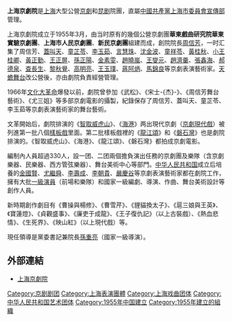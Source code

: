 '''上海京劇院'''是[[上海|上海]]大型公營[[京劇|京劇]]和[[昆剧|昆剧]]院團，直屬[[中國共產黨上海市委員會宣傳部|中國共產黨上海市委員會宣傳部]]管理。

上海京劇院成立于1955年3月，由当时原有的幾個公營京劇團'''華東戲曲研究院華東實驗京劇團'''、'''上海市人民京劇團'''、'''新民京劇團'''組建而成，創院院長[[周信芳|周信芳]]，一时汇集了周信芳、[[蓋叫天|蓋叫天]]、[[童芷苓|童芷苓]]、[[李玉茹|李玉茹]]、[[言慧珠|言慧珠]]、[[沈金波|沈金波]]、[[童祥苓|童祥苓]]、[[黃桂秋|黃桂秋]]、[[小王桂卿|小王桂卿]]、[[黃正勤|黃正勤]]、[[王正屏|王正屏]]、[[孫正陽|孫正陽]]、[[金素雯|金素雯]]、[[趙曉嵐|趙曉嵐]]、[[王燮元|王燮元]]、[[趙濟羹|趙濟羹]]、[[張鑫海|張鑫海]]、[[郝德泉|郝德泉]]、[[查長生|查長生]]、[[黎秋覺|黎秋覺]]、[[高明亮|高明亮]]、[[王玉璞|王玉璞]]、[[蔣阿炳|蔣阿炳]]、[[馬錦良|馬錦良]]等京劇表演藝術家。[[天蟾舞台|天蟾舞台]]改公營後，亦由劇院負責經營管理。

1966年[[文化大革命|文化大革命]]爆發以前，劇院曾參加《武松》、《宋士-{杰}-》、《周信芳舞台藝術》、《尤三姐》等多部京劇電影的攝製，紀錄保存了周信芳、蓋叫天、童芷苓、李玉茹等京劇表演藝術家的舞台藝術。

文革開始后，劇院排演的《[[智取威虎山|智取威虎山]]》、《[[海港_(戏剧)|海港]]》两出現代京劇（[[京劇現代戲|京劇現代戲]]）被列進第一批八個[[樣板戲|樣板戲]]里面。第二批樣板戲裡的《[[龍江頌|龍江頌]]》和《[[磐石灣|磐石灣]]》也是劇院排演的。《智取威虎山》、《海港》、《龍江頌》、《磐石灣》都拍成京劇電影。

編制內人員超過330人，設一团、二团兩個擔負演出任務的京劇團及樂隊（含京劇樂器、民樂器、西方管弦樂器）、舞台美術中心等部門。[[中华人民共和国|中华人民共和国]]成立后培養的[[金國賢|金國賢]]、[[尤繼舜|尤繼舜]]、[[李壽成|李壽成]]、[[李朝貴_(京劇鼓師)|李朝貴]]、[[嚴慶谷|嚴慶谷]]等京劇表演藝術家都在劇院工作，擁有大批[[一級演員|一級演員]]（前場和樂隊）和國家一級編劇、導演、作曲、舞台美術設計等創作人員。

新時期創作劇目有《曹操與楊修》、《曹雪芹》、《貍貓換太子》、《扈三娘與王英》、《寶蓮燈》、《貞觀盛事》、《廉吏于成龍》、《王子復仇記》（以上古裝戲）、《熱血悲情》、《生死界》、《映山紅》（以上現代戲）等。

現任領導是黨委書記兼院長[[孫重亮|孫重亮]]（國家一級導演）。

== 外部連結 ==
*[https://web.archive.org/web/20070824134015/http://www.pekingopera.sh.cn/ 上海京劇院]

{{SH-stub}}
{{中国京剧}}

[[Category:京剧剧团|Category:京剧剧团]]
[[Category:上海表演團體|Category:上海表演團體]]
[[Category:上海戏曲团体|Category:上海戏曲团体]]
[[Category:中华人民共和国艺术团体|Category:中华人民共和国艺术团体]]
[[Category:1955年中国建立|Category:1955年中国建立]]
[[Category:1955年建立的組織|Category:1955年建立的組織]]